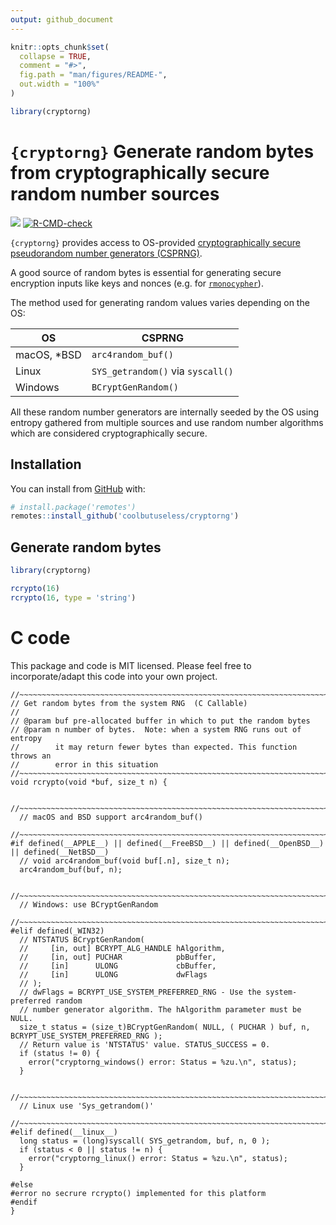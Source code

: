 ```yaml
---
output: github_document
---
```


<!-- README.md is generated from README.Rmd. Please edit that file -->

```r
knitr::opts_chunk$set(
  collapse = TRUE,
  comment = "#>",
  fig.path = "man/figures/README-",
  out.width = "100%"
)

library(cryptorng)
```

# `{cryptorng}` Generate random bytes from cryptographically secure random number sources

<!-- badges: start -->
![](https://img.shields.io/badge/cool-useless-green.svg)
[![R-CMD-check](https://github.com/coolbutuseless/cryptorng/actions/workflows/R-CMD-check.yaml/badge.svg)](https://github.com/coolbutuseless/cryptorng/actions/workflows/R-CMD-check.yaml)
<!-- badges: end -->

`{cryptorng}` provides access to OS-provided [cryptographically secure pseudorandom number generators (CSPRNG)](https://en.wikipedia.org/wiki/Cryptographically_secure_pseudorandom_number_generator).

A good source of random bytes is essential for generating secure encryption 
inputs like keys and nonces (e.g. for [`rmonocypher`](https://github.com/coolbutuseless/rmonocypher)).

The method used for generating random values varies depending on the OS: 

| OS          | CSPRNG                     |
|-------------|----------------------------|
| macOS, *BSD | `arc4random_buf()`         |
| Linux       | `SYS_getrandom()` via `syscall()` |
| Windows     | `BCryptGenRandom()`        |

All these random number generators are internally seeded by the OS using entropy 
gathered from multiple sources and use random number algorithms which are 
considered cryptographically secure.


## Installation

You can install from [GitHub](https://github.com/coolbutuseless/cryptorng) with:

``` r
# install.package('remotes')
remotes::install_github('coolbutuseless/cryptorng')
```

## Generate random bytes


```r
library(cryptorng)

rcrypto(16)
rcrypto(16, type = 'string')
```



# C code

This package and code is MIT licensed.  Please feel free to 
incorporate/adapt this code into your own project.

```
//~~~~~~~~~~~~~~~~~~~~~~~~~~~~~~~~~~~~~~~~~~~~~~~~~~~~~~~~~~~~~~~~~~~~~~~~~~~
// Get random bytes from the system RNG  (C Callable)
//
// @param buf pre-allocated buffer in which to put the random bytes
// @param n number of bytes.  Note: when a system RNG runs out of entropy
//        it may return fewer bytes than expected. This function throws an 
//        error in this situation
//~~~~~~~~~~~~~~~~~~~~~~~~~~~~~~~~~~~~~~~~~~~~~~~~~~~~~~~~~~~~~~~~~~~~~~~~~~~
void rcrypto(void *buf, size_t n) {
  
  //~~~~~~~~~~~~~~~~~~~~~~~~~~~~~~~~~~~~~~~~~~~~~~~~~~~~~~~~~~~~~~~~~~~~~~~~~
  // macOS and BSD support arc4random_buf()
  //~~~~~~~~~~~~~~~~~~~~~~~~~~~~~~~~~~~~~~~~~~~~~~~~~~~~~~~~~~~~~~~~~~~~~~~~~
#if defined(__APPLE__) || defined(__FreeBSD__) || defined(__OpenBSD__) || defined(__NetBSD__)
  // void arc4random_buf(void buf[.n], size_t n);
  arc4random_buf(buf, n); 
  
  //~~~~~~~~~~~~~~~~~~~~~~~~~~~~~~~~~~~~~~~~~~~~~~~~~~~~~~~~~~~~~~~~~~~~~~~~~
  // Windows: use BCryptGenRandom
  //~~~~~~~~~~~~~~~~~~~~~~~~~~~~~~~~~~~~~~~~~~~~~~~~~~~~~~~~~~~~~~~~~~~~~~~~~
#elif defined(_WIN32)  
  // NTSTATUS BCryptGenRandom(
  //     [in, out] BCRYPT_ALG_HANDLE hAlgorithm,
  //     [in, out] PUCHAR            pbBuffer,
  //     [in]      ULONG             cbBuffer,
  //     [in]      ULONG             dwFlags
  // );
  // dwFlags = BCRYPT_USE_SYSTEM_PREFERRED_RNG - Use the system-preferred random 
  // number generator algorithm. The hAlgorithm parameter must be NULL. 
  size_t status = (size_t)BCryptGenRandom( NULL, ( PUCHAR ) buf, n, BCRYPT_USE_SYSTEM_PREFERRED_RNG );
  // Return value is 'NTSTATUS' value. STATUS_SUCCESS = 0.
  if (status != 0) {
    error("cryptorng_windows() error: Status = %zu.\n", status);
  }
  
  //~~~~~~~~~~~~~~~~~~~~~~~~~~~~~~~~~~~~~~~~~~~~~~~~~~~~~~~~~~~~~~~~~~~~~~~~~
  // Linux use 'Sys_getrandom()'
  //~~~~~~~~~~~~~~~~~~~~~~~~~~~~~~~~~~~~~~~~~~~~~~~~~~~~~~~~~~~~~~~~~~~~~~~~~
#elif defined(__linux__)
  long status = (long)syscall( SYS_getrandom, buf, n, 0 );
  if (status < 0 || status != n) {
    error("cryptorng_linux() error: Status = %zu.\n", status);
  }
  
#else
#error no secrure rcrypto() implemented for this platform
#endif 
}
```



